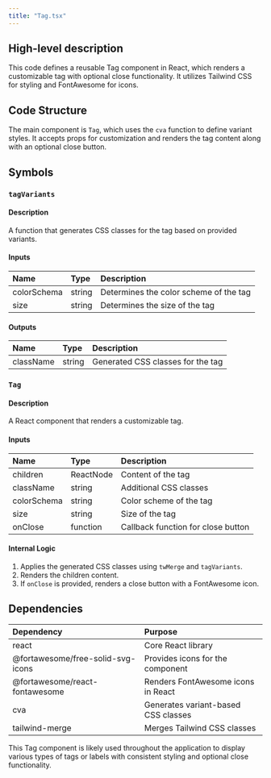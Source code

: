 ```yaml
---
title: "Tag.tsx"
---
```


## High-level description
This code defines a reusable Tag component in React, which renders a customizable tag with optional close functionality. It utilizes Tailwind CSS for styling and FontAwesome for icons.

## Code Structure
The main component is `Tag`, which uses the `cva` function to define variant styles. It accepts props for customization and renders the tag content along with an optional close button.

## Symbols

### `tagVariants`
#### Description
A function that generates CSS classes for the tag based on provided variants.

#### Inputs
| Name | Type | Description |
|:-----|:-----|:------------|
| colorSchema | string | Determines the color scheme of the tag |
| size | string | Determines the size of the tag |

#### Outputs
| Name | Type | Description |
|:-----|:-----|:------------|
| className | string | Generated CSS classes for the tag |

### `Tag`
#### Description
A React component that renders a customizable tag.

#### Inputs
| Name | Type | Description |
|:-----|:-----|:------------|
| children | ReactNode | Content of the tag |
| className | string | Additional CSS classes |
| colorSchema | string | Color scheme of the tag |
| size | string | Size of the tag |
| onClose | function | Callback function for close button |

#### Internal Logic
1. Applies the generated CSS classes using `twMerge` and `tagVariants`.
2. Renders the children content.
3. If `onClose` is provided, renders a close button with a FontAwesome icon.

## Dependencies
| Dependency | Purpose |
|:-----------|:--------|
| react | Core React library |
| @fortawesome/free-solid-svg-icons | Provides icons for the component |
| @fortawesome/react-fontawesome | Renders FontAwesome icons in React |
| cva | Generates variant-based CSS classes |
| tailwind-merge | Merges Tailwind CSS classes |

This Tag component is likely used throughout the application to display various types of tags or labels with consistent styling and optional close functionality.